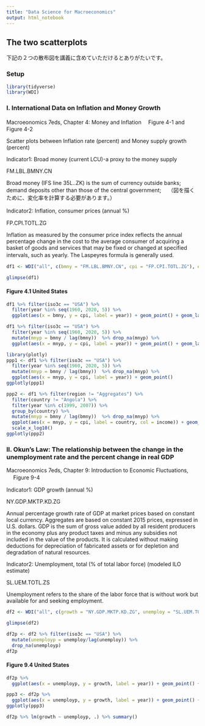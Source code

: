 ```yaml
---
title: "Data Science for Macroeconomics"
output: html_notebook
---
```


## The two scatterplots 

下記の２つの散布図を講義に含めていただけるとありがたいです。

### Setup 

```r
library(tidyverse)
library(WDI)
```


### I. International Data on Inflation and Money Growth 
Macroeonomics 7eds, Chapter 4: Money and Inflation　
Figure 4-1 and Figure 4-2


Scatter plots between Inflation rate (percent) and Money supply growth (percent)


Indicator1: Broad money (current LCU)-a proxy to the money supply 

FM.LBL.BMNY.CN 

Broad money (IFS line 35L..ZK) is the sum of currency outside banks;  demand deposits other than those of the central government;　
（図を描くために、変化率を計算する必要があります。）

Indicator2: Inflation, consumer prices (annual %)　

FP.CPI.TOTL.ZG 

Inflation as measured by the consumer price index reflects the annual percentage change in the cost to the average consumer of acquiring a basket of goods and services that may be fixed or changed at specified intervals, such as yearly. The Laspeyres formula is generally used.　

```r
df1 <- WDI("all", c(bmny = "FM.LBL.BMNY.CN", cpi = "FP.CPI.TOTL.ZG"), extra = TRUE)
```

```r
glimpse(df1)
```

#### Figure 4.1 United States

```r
df1 %>% filter(iso3c == "USA") %>% 
  filter(year %in% seq(1960, 2020, 5)) %>%
  ggplot(aes(x = bmny, y = cpi, label = year)) + geom_point() + geom_label(nudge_y = 1)
```

```r
df1 %>% filter(iso3c == "USA") %>% 
  filter(year %in% seq(1960, 2020, 5)) %>%
  mutate(mnyp = bmny / lag(bmny))  %>% drop_na(mnyp) %>%
  ggplot(aes(x = mnyp, y = cpi, label = year)) + geom_point() + geom_label(nudge_x = 0.05) + labs(title = "Change in 5 year span")
```

```r
library(plotly)
ppp1 <- df1 %>% filter(iso3c == "USA") %>% 
  filter(year %in% seq(1960, 2020, 5)) %>%
  mutate(mnyp = bmny / lag(bmny))  %>% drop_na(mnyp) %>%
  ggplot(aes(x = mnyp, y = cpi, label = year)) + geom_point()
ggplotly(ppp1)
```

```r
ppp2 <- df1 %>% filter(region != "Aggregates") %>% 
  filter(country != "Angola") %>%
  filter(year %in% c(1999, 2007)) %>%
  group_by(country) %>% 
  mutate(mnyp = bmny / lag(bmny))  %>% drop_na(mnyp) %>%
  ggplot(aes(x = mnyp, y = cpi, label = country, col = income)) + geom_point() + 
  scale_x_log10()
ggplotly(ppp2)
```



### II. Okun's Law: The relationship between the change in the unemployment rate and the percent change in real GDP 
Macroeonomics 7eds, Chapter 9: Introduction to Economic Fluctuations, 　
Figure 9-4

Indicator1: GDP growth (annual %) 

NY.GDP.MKTP.KD.ZG 

Annual percentage growth rate of GDP at market prices based on constant local currency. Aggregates are based on constant 2015 prices, expressed in U.S. dollars. GDP is the sum of gross value added by all resident producers in the economy plus any product taxes and minus any subsidies not included in the value of the products. It is calculated without making deductions for depreciation of fabricated assets or for depletion and degradation of natural resources. 

Indicator2: Unemployment, total (% of total labor force) (modeled ILO estimate) 

SL.UEM.TOTL.ZS 

Unemployment refers to the share of the labor force that is without work but available for and seeking employment. 

```r
df2 <- WDI("all", c(growth = "NY.GDP.MKTP.KD.ZG", unemploy = "SL.UEM.TOTL.ZS"), extra = TRUE)
```

```r
glimpse(df2)
```

```r
df2p <- df2 %>% filter(iso3c == "USA") %>% 
  mutate(unemployp = unemploy/lag(unemploy)) %>%
  drop_na(unemployp)
df2p
```

#### Figure 9.4 United States

```r
df2p %>% 
  ggplot(aes(x = unemployp, y = growth, label = year)) + geom_point() + geom_label(nudge_y = 1)
```

```r
ppp3 <- df2p %>% 
  ggplot(aes(x = unemployp, y = growth, label = year)) + geom_point() + geom_label(nudge_y = 1) + geom_smooth(method = "lm", formula = 'y~x', se = FALSE)
ggplotly(ppp3)
```

```r
df2p %>% lm(growth ~ unemployp, .) %>% summary()
```



